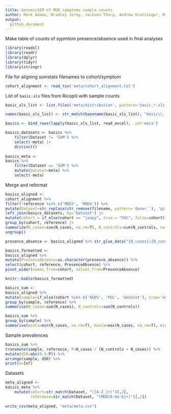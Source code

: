 ```yaml
---
title: GenomicSEM of MDD symptoms sample counts
author: Mark Adams, Bradley Jermy, Jackson Thorp, Andrew Grotzinger, Michel Nivard 
output:
  github_document
---
```


Make table of counts of sypmtom presence/absence used in final analyses

```r

library(readxl)
library(readr)
library(dplyr)
library(tidyr)
library(stringr)

```

File for aligning sumstats filenames to cohort/symptom
```r

cohort_alignment <- read_tsv('meta/cohort_alignment.txt')

```

List of `basic.xls` files from Ricopili with sample counts

```r

basic_xls_list <- list.files('meta/distribution', pattern='basic.*.xls', full.names=TRUE, recursive=TRUE)

names(basic_xls_list) <- str_match(basename(basic_xls_list), "basic\\.([A-Za-z_]+\\.MDD[0-9A-Za-z_]+)")[,2]

basics <- bind_rows(lapply(basic_xls_list, read_excel), .id='meta')

basics_datasets <- basics %>%
	filter(Dataset != 'SUM') %>%
	select(-meta) |>
	distinct()
	
basics_meta <-
basics %>%
	filter(Dataset == 'SUM') %>%
	mutate(Dataset=meta) %>%
	select(-meta)

```

Merge and reformat

```r

basics_aligned <- 
cohort_alignment %>%
filter(!reference %in% c('MDD3', 'MDD4')) %>%
mutate(Dataset=str_replace(str_remove(filename, pattern='daner_'), 'gz', 'align.gz')) %>%
left_join(basics_datasets, by='Dataset') |>
mutate(cohort = if_else(cohort == "janpy", true = "PGC", false=cohort)) |>
group_by(cohort, reference) |>
summarize(N_cases=sum(N_cases, na.rm=T), N_controls=sum(N_controls, na.rm=T), N_eff_half=sum(N_eff_half, na.rm=T)) |>
ungroup()

presence_absence <- basics_aligned %>% str_glue_data("{N_cases}:{N_controls} {round(100*N_cases/(N_cases + N_controls))}")

basics_formatted <- 
basics_aligned %>%
mutate(PresenceAbsence=as.character(presence_absence)) %>%
select(cohort, reference, PresenceAbsence) %>%
pivot_wider(names_from=cohort, values_from=PresenceAbsence)

knitr::kable(basics_formatted)

```

```r

basics_sum <-
basics_aligned %>%
mutate(sample=if_else(cohort %in% c('AGDS', 'PGC', 'GenScot'), true='enriched', false='unselected')) %>%
group_by(sample, reference) %>%
summarise(N_cases=sum(N_cases), N_controls=sum(N_controls)) 

basics_sum %>%
group_by(sample) %>%
summarise(minCa=min(N_cases, na.rm=T), maxCa=max(N_cases, na.rm=T), minCo=min(N_controls, na.rm=T), maxCo=max(N_controls, na.rm=T))

```

Sample prevalences

```r

basics_sum %>% 
transmute(sample, reference, P=N_cases / (N_controls + N_cases)) %>% 
mutate(d50=abs(0.5-P)) %>%
arrange(sample, d50) %>%
print(n=Inf)

```

Datasets

```r

meta_aligned <-
basics_meta %>%
	mutate(cohort=str_match(Dataset, "([A-Z_]+)")[,2],
	       reference=str_match(Dataset, "(MDD[0-9a-b]+)")[,2])
		   
write_csv(meta_aligned, "meta/meta.csv")

```
